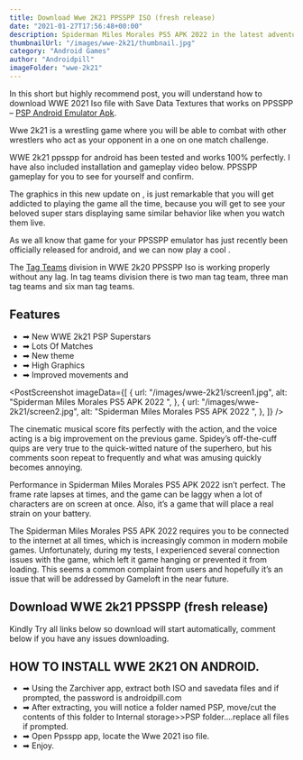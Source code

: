```yaml
---
title: Download Wwe 2K21 PPSSPP ISO (fresh release)
date: "2021-01-27T17:56:48+00:00"
description: Spiderman Miles Morales PS5 APK 2022 in the latest adventure in the Marvel’s Spider-Man universe...
thumbnailUrl: "/images/wwe-2k21/thumbnail.jpg"
category: "Android Games"
author: "Androidpill"
imageFolder: "wwe-2k21"
---
```



In this short but highly recommend post, you will understand how to download WWE 2021 Iso file with Save Data Textures that works on PPSSPP – [PSP Android Emulator Apk](https://www.mediafire.com/download/egfwzn7fszs8n9n).

Wwe 2k21 is a wrestling game where you will be able to combat with other wrestlers who act as your opponent in a one on one match challenge.

WWE 2k21 ppsspp for android has been tested and works 100% perfectly. I have also included installation and gameplay video below. PPSSPP gameplay for you to see for yourself and confirm.

The graphics in this new update on , is just remarkable that you will get addicted to playing the game all the time, because you will get to see your beloved super stars displaying same similar behavior like when you watch them live.

As we all know that game for your PPSSPP emulator has just recently been officially released for android, and we can now play a cool .

The [Tag Teams](https://en.m.wikipedia.org/wiki/Tag_team) division in WWE 2k20 PPSSPP Iso is working properly without any lag. In tag teams division there is two man tag team, three man tag teams and six man tag teams.

## Features

- ➡ New WWE 2k21 PSP Superstars
- ➡ Lots Of Matches
- ➡ New theme
- ➡ High Graphics
- ➡ Improved movements and

<PostScreenshot
  imageData={[
    {
      url: "/images/wwe-2k21/screen1.jpg",
      alt: "Spiderman Miles Morales PS5 APK 2022 ",
    },
    {
      url: "/images/wwe-2k21/screen2.jpg",
      alt: "Spiderman Miles Morales PS5 APK 2022 ",
    },
  ]}
/>

The cinematic musical score fits perfectly with the action, and the voice acting is a big improvement on the previous game. Spidey’s off-the-cuff quips are very true to the quick-witted nature of the superhero, but his comments soon repeat to frequently and what was amusing quickly becomes annoying.

Performance in Spiderman Miles Morales PS5 APK 2022 isn’t perfect. The frame rate lapses at times, and the game can be laggy when a lot of characters are on screen at once. Also, it’s a game that will place a real strain on your battery.

The Spiderman Miles Morales PS5 APK 2022 requires you to be connected to the internet at all times, which is increasingly common in modern mobile games. Unfortunately, during my tests, I experienced several connection issues with the game, which left it game hanging or prevented it from loading. This seems a common complaint from users and hopefully it’s an issue that will be addressed by Gameloft in the near future.

<NativeBanners type={2} />

## Download WWE 2k21 PPSSPP (fresh release)

<DownloadLinks
  url="https://www.mediafire.com/file/d75gfjj4ocn90i0/WWE_2k21_ISO_%2528androidpill.com%2529.rar/file"
  text="DOWNLOAD ISO FILE"
/>
<DownloadLinks
  url="https://www.mediafire.com/file/mrvrtt0z6ta8rmy/WWE_2021_ANDROIDPILL.COM.zip/file"
  text="DOWNLOAD SAVEDATA + TEXTURES"
/>

<DownloadLinks
  url="https://www.mediafire.com/download/s9i570mai58ibic"
  text="DOWNLOAD ZARCHIVER"
/>
<DownloadLinks
  url="https://www.mediafire.com/download/egfwzn7fszs8n9n"
  text="DOWNLOAD PPSSPP GOLD"
/>

<p class="text-center text-sm ">
  Kindly Try all links below so download will start automatically, comment below
  if you have any issues downloading.
</p>

## HOW TO INSTALL WWE 2K21 ON ANDROID.

- ➡ Using the Zarchiver app, extract both ISO and savedata files and if prompted, the password is androidpill.com
- ➡ After extracting, you will notice a folder named PSP, move/cut the contents of this folder to Internal storage>>PSP folder….replace all files if prompted.
- ➡ Open Ppsspp app, locate the Wwe 2021 iso file.
- ➡ Enjoy.
